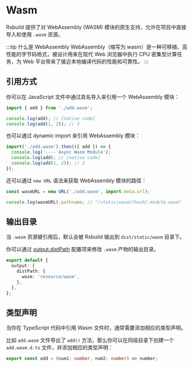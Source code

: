 # Wasm

Rsbuild 提供了对 WebAssembly (WASM) 模块的原生支持，允许在项目中直接导入和使用 `.wasm` 资源。

:::tip 什么是 WebAssembly
WebAssembly（缩写为 wasm）是一种可移植、高性能的字节码格式，被设计用来在现代 Web 浏览器中执行 CPU 密集型计算任务，为 Web 平台带来了接近本地编译代码的性能和可靠性。
:::

## 引用方式

你可以在 JavaScript 文件中通过具名导入来引用一个 WebAssembly 模块：

```js title="index.js"
import { add } from './add.wasm';

console.log(add); // [native code]
console.log(add(1, 2)); // 3
```

也可以通过 dynamic import 来引用 WebAssembly 模块：

```js title="index.js"
import('./add.wasm').then(({ add }) => {
  console.log('---- Async Wasm Module');
  console.log(add); // [native code]
  console.log(add(1, 2)); // 3
});
```

还可以通过 `new URL` 语法来获取 WebAssembly 模块的路径：

```js title="index.js"
const wasmURL = new URL('./add.wasm', import.meta.url);

console.log(wasmURL).pathname; // "/static/wasm/[hash].module.wasm"
```

## 输出目录

当 `.wasm` 资源被引用后，默认会被 Rsbuild 输出到 `dist/static/wasm` 目录下。

你可以通过 [output.distPath](/config/output/dist-path) 配置项来修改 `.wasm` 产物的输出目录。

```ts
export default {
  output: {
    distPath: {
      wasm: 'resource/wasm',
    },
  },
};
```

## 类型声明

当你在 TypeScript 代码中引用 Wasm 文件时，通常需要添加相应的类型声明。

比如 `add.wasm` 文件导出了 `add()` 方法，那么你可以在同级目录下创建一个 `add.wasm.d.ts` 文件，并添加相应的类型声明：

```ts title="add.wasm.d.ts"
export const add = (num1: number, num2: number) => number;
```
